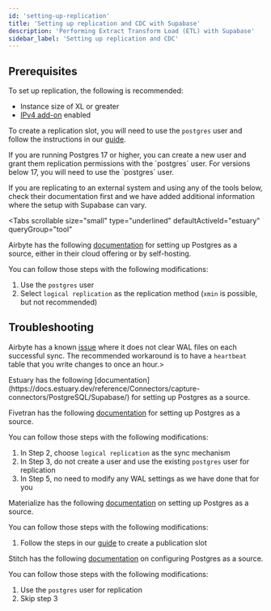 ```yaml
---
id: 'setting-up-replication'
title: 'Setting up replication and CDC with Supabase'
description: 'Performing Extract Transform Load (ETL) with Supabase'
sidebar_label: 'Setting up replication and CDC'
---
```


## Prerequisites

To set up replication, the following is recommended:

- Instance size of XL or greater
- [IPv4 add-on](/guides/platform/ipv4-address) enabled

To create a replication slot, you will need to use the `postgres` user and follow the instructions in our [guide](/docs/guides/database/postgres/setup-replication-external).

<Admonition type="note">
  If you are running Postgres 17 or higher, you can create a new user and grant them replication
  permissions with the `postgres` user. For versions below 17, you will need to use the `postgres`
  user.
</Admonition>

If you are replicating to an external system and using any of the tools below, check their documentation first and we have added additional information where the setup with Supabase can vary.

<Tabs
  scrollable
  size="small"
  type="underlined"
  defaultActiveId="estuary"
  queryGroup="tool"
>

<TabPanel id="airbyte" label="Airbyte">

Airbyte has the following [documentation](https://docs.airbyte.com/integrations/sources/postgres/) for setting up Postgres as a source, either in their cloud offering or by self-hosting.

You can follow those steps with the following modifications:

1. Use the `postgres` user
2. Select `logical replication` as the replication method (`xmin` is possible, but not recommended)

## Troubleshooting

Airbyte has a known [issue](https://discuss.airbyte.io/t/postgres-source-replication-slot-safe-wal-size-only-reset-when-a-change-occurs/3263/7) where it does not clear WAL files on each successful sync. The recommended workaround is to have a `heartbeat` table that you write changes to once an hour.>

</TabPanel>

<TabPanel id="estuary" label="Estuary">
Estuary has the following [documentation](https://docs.estuary.dev/reference/Connectors/capture-connectors/PostgreSQL/Supabase/) for setting up Postgres as a source.

</TabPanel>

<TabPanel id="fivetran" label="Fivetran">

Fivetran has the following [documentation](https://fivetran.com/docs/connectors/databases/postgresql/setup-guide) for setting up Postgres as a source.

You can follow those steps with the following modifications:

1. In Step 2, choose `logical replication` as the sync mechanism
2. In Step 3, do not create a user and use the existing `postgres` user for replication
3. In Step 5, no need to modify any WAL settings as we have done that for you

</TabPanel>

<TabPanel id="materialize" label="Materialize">

Materialize has the following [documentation](https://materialize.com/docs/sql/create-source/postgres/) on setting up Postgres as a source.

You can follow those steps with the following modifications:

1. Follow the steps in our [guide](/guides/database/postgres/setup-replication-external) to create a publication slot

</TabPanel>

<TabPanel id="stitch" label="Stitch">

Stitch has the following [documentation](https://www.stitchdata.com/docs/integrations/databases/postgresql/v2#extract-data) on configuring Postgres as a source.

You can follow those steps with the following modifications:

1. Use the `postgres` user for replication
2. Skip step 3

</TabPanel>

</Tabs>
